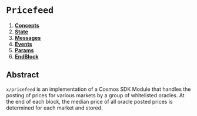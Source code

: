 # `Pricefeed`

1. **[Concepts](concepts)**
2. **[State](state)**
3. **[Messages](messages)**
4. **[Events](events)**
5. **[Params](params)**
6. **[EndBlock](end_block)**

## Abstract

`x/pricefeed` is an implementation of a Cosmos SDK Module that handles the posting of prices for various markets by a group of whitelisted oracles. At the end of each block, the median price of all oracle posted prices is determined for each market and stored.


